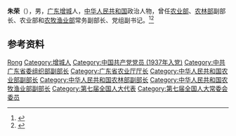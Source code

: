 {{Otheruses|other=名为朱荣的其他人物|朱荣}}

'''朱荣'''（{{bd|1918年||1990年|2月8日}}），男，[[广东|广东]][[增城|增城]]人，[[中华人民共和国|中华人民共和国]]政治人物，曾任[[中华人民共和国农业部|农业部]]、[[中华人民共和国农林部|农林部]]副部长、农业部和[[中华人民共和国农牧渔业部|农牧渔业部]]常务副部长、党组副书记。<ref>{{Cite web|title=朱荣|url=https://xyh.cau.edu.cn/art/2012/1/9/art_22589_426849.html|accessdate=2020-09-14|work=中国农业大学校友网}}</ref><ref>{{Cite web|title=朱荣|url=http://www.gdaas.cn/zzjg/lsyg/201608/t20160830_790684.htm|accessdate=2020-09-14|work=广东省农业科学院}}</ref>

== 参考资料 ==
{{reflist}}

{{中国人物小作品}}

{{Authority control}}
{{DEFAULTSORT:Zhu朱}}
[[Category:朱姓|Rong]]
[[Category:增城人|Category:增城人]]
[[Category:中国共产党党员_(1937年入党)|Category:中国共产党党员 (1937年入党)]]
[[Category:中共广东省委组织部副部长|Category:中共广东省委组织部副部长]]
[[Category:广东省农业厅厅长|Category:广东省农业厅厅长]]
[[Category:中华人民共和国农业部副部长|Category:中华人民共和国农业部副部长]]
[[Category:中华人民共和国农林部副部长|Category:中华人民共和国农林部副部长]]
[[Category:中华人民共和国农牧渔业部副部长|Category:中华人民共和国农牧渔业部副部长]]
[[Category:第七届全国人大代表|Category:第七届全国人大代表]]
[[Category:第七届全国人大常委会委员|Category:第七届全国人大常委会委员]]
